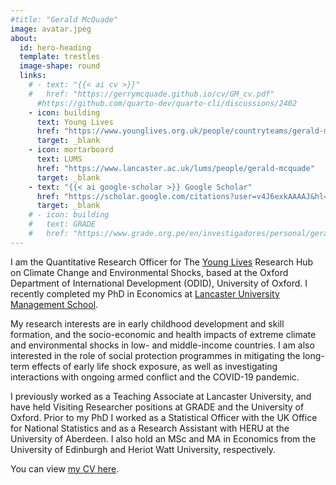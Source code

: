 ```yaml
---
#title: "Gerald McQuade"
image: avatar.jpeg
about:
  id: hero-heading
  template: trestles
  image-shape: round
  links:
    # - text: "{{< ai cv >}}"
    #   href: "https://gerrymcquade.github.io/cv/GM_cv.pdf"
      #https://github.com/quarto-dev/quarto-cli/discussions/2402
    - icon: building
      text: Young Lives
      href: "https://www.younglives.org.uk/people/countryteams/gerald-mcquade"
      target: _blank
    - icon: mortarboard
      text: LUMS
      href: "https://www.lancaster.ac.uk/lums/people/gerald-mcquade"
      target: _blank
    - text: "{{< ai google-scholar >}} Google Scholar"
      href: "https://scholar.google.com/citations?user=v4J6exkAAAAJ&hl=en&oi=sra"
      target: _blank
    # - icon: building
    #   text: GRADE
    #   href: "https://www.grade.org.pe/en/investigadores/personal/gerald-mcquade/"
---
```


I am the Quantitative Research Officer for The [Young Lives](https://www.younglives.org.uk/people/countryteams/gerald-mcquade) Research Hub on Climate Change and Environmental Shocks, based at the Oxford Department of International Development (ODID), University of Oxford. I recently completed my PhD in Economics at [Lancaster University Management School](https://www.lancaster.ac.uk/lums/people/gerald-mcquade).

My research interests are in early childhood development and skill formation, and the socio-economic and health impacts of extreme climate and environmental shocks in low- and middle-income countries. I am also interested in the role of social protection programmes in mitigating the long-term effects of early life shock exposure, as well as investigating interactions with ongoing armed conflict and the COVID-19 pandemic.

I previously worked as a Teaching Associate at Lancaster University, and have held Visiting Researcher positions at GRADE and the University of Oxford. Prior to my PhD I worked as a Statistical Officer with the UK Office for National Statistics and as a Research Assistant with HERU at the University of Aberdeen. I also hold an MSc and MA in Economics from the University of Edinburgh and Heriot Watt University, respectively.

You can view [my CV here](https://gerrymcquade.github.io/cv/GM_cv.pdf).
